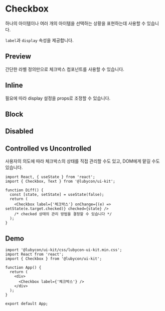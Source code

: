 
<Meta title="Components/Checkbox" components={Checkbox} />

# Checkbox

하나의 아이템이나 여러 개의 아이템을 선택하는 상황을 표현하는데 사용할 수 있습니다.

`label`과 `display` 속성을 제공합니다.

## Preview

간단한 라벨 정의만으로 체크박스 컴포넌트를 사용할 수 있습니다.

<Canvas>
  <Story name="Preview">
    <Checkbox label={'체크박스1'} />
  </Story>
</Canvas>

## Inline

필요에 따라 display 설정을 props로 조정할 수 있습니다.

<Canvas>
  <Story name="Inline">
    <Checkbox label={'체크박스'} display="inline" style={{ marginRight: '20px' }} />
    <Checkbox label={'체크박스2'} display="inline" />
  </Story>
</Canvas>

## Block

<Canvas>
  <Story name="Block">
    <Checkbox label={'체크박스'} display="block" />
    <Checkbox label={'체크박스2'} display="block" />
  </Story>
</Canvas>

## Disabled

<Canvas>
  <Story name="Disabled">
    <Checkbox label={'체크박스'} />
    <Checkbox label={'체크박스2'} />
    <Checkbox label={'체크박스3'} disabled />
    <Checkbox label={'체크박스4'} disabled defaultChecked={true} />
  </Story>
</Canvas>

## Controlled vs Uncontrolled

사용자의 의도에 따라 체크박스의 상태를 직접 관리할 수도 있고, DOM에게 맡길 수도 있습니다.

<Canvas>
  <Story name="Controlled vs Uncontrolled">
    <Controlled />
    <Uncontrolled />
  </Story>
</Canvas>

```tsx
import React, { useState } from 'react';
import { Checkbox, Text } from '@lubycon/ui-kit';

function Diff() {
  const [state, setState] = useState(false);
  return (
    <Checkbox label={'체크박스'} onChange={(e) => setState(e.target.checked)} checked={state} />
    /* checked 상태의 관리 방법을 결정할 수 있습니다 */
  );
}
```

## Demo

```tsx codesandbox=lubycon
import '@lubycon/ui-kit/css/lubycon-ui-kit.min.css';
import React from 'react';
import { Checkbox } from '@lubycon/ui-kit';

function App() {
  return (
    <div>
      <Checkbox label={'체크박스'} />
    </div>
  );
}

export default App;
```
